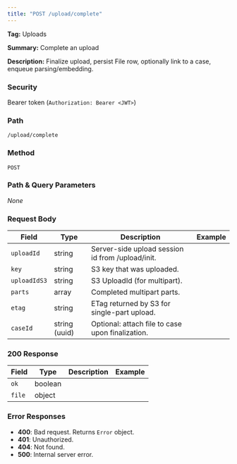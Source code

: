 ```yaml
---
title: "POST /upload/complete"
---
```


**Tag:** Uploads

**Summary:** Complete an upload

**Description:** Finalize upload, persist File row, optionally link to a case, enqueue parsing/embedding.

### Security
Bearer token (`Authorization: Bearer <JWT>`)

### Path
`/upload/complete`

### Method
`POST`

### Path & Query Parameters
_None_

### Request Body
| Field | Type | Description | Example |
|------|------|-------------|---------|
| `uploadId` | string | Server-side upload session id from /upload/init. |  |
| `key` | string | S3 key that was uploaded. |  |
| `uploadIdS3` | string | S3 UploadId (for multipart). |  |
| `parts` | array | Completed multipart parts. |  |
| `etag` | string | ETag returned by S3 for single-part upload. |  |
| `caseId` | string (uuid) | Optional: attach file to case upon finalization. |  |

### 200 Response
| Field | Type | Description | Example |
|------|------|-------------|---------|
| `ok` | boolean |  |  |
| `file` | object |  |  |

### Error Responses
- **400**: Bad request. Returns `Error` object.
- **401**: Unauthorized.
- **404**: Not found.
- **500**: Internal server error.

